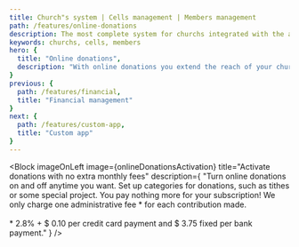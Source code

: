 ```yaml
---
title: Church"s system | Cells management | Members management
path: /features/online-donations
description: The most complete system for churchs integrated with the app most innovate! Atos6 helps to pastor with quality, your management and communication more efficient. Click and checking out
keywords: churchs, cells, members
hero: {
  title: "Online donations",
  description: "With online donations you extend the reach of your church to those who sympathize with it anywhere in the world, receiving unique and recurring contributions in a practical and secure way."
}
previous: {
  path: /features/financial,
  title: "Financial management"
}
next: {
  path: /features/custom-app,
  title: "Custom app"
}
---
```




<Block
  imageOnLeft
  image={onlineDonationsActivation}
  title="Activate donations with no extra monthly fees"
  description={
    "Turn online donations on and off anytime you want. Set up categories for donations, such as tithes or some special project. You pay nothing more for your subscription! We only charge one administrative fee * for each contribution made. <br /> <br /> * 2.8% + $ 0.10 per credit card payment and $ 3.75 fixed per bank payment."
  }
/>

<Block
  image={onlineDonationsRecurrent}
  title="Recurring Donations"
  description="Increase the amount of your church's contributions with the Monthly Contribution. Just the taxpayer selects how many times you want to be charged for that amount and every month Atos6 will automatically charge. Facility for tithers."
/>

<Block
  imageOnLeft
  image={onlineDonationsSafeBankTransfer}
  title="Bank transfer and security"
  description="Withdraw in a few clicks conveniently and securely the amounts received via online donations. No getting cash on hand or wasting a lot of time counting and sorting money for every purpose. With Online Contribution you easily transfer tithing money and offerings to the church bank account."
/>

<Block
  image={onlineDonationsPublicPage}
  title="Donation via Public Page"
  description="Use the contribution page link on your church's website and leave it open for anyone who wants to offer or decimate."
/>

<Block
  imageOnLeft
  image={onlineDonationsApp}
  title="Donation via APP"
  description="In addition to the public page Atos6 provides the Atos6 Management application, where your membership can login, view general information, use management features and even make donations via APP. Want an even more personalized app for your church with extra features, news, events, projects and more? Check out the <a href='https://prime.atos6.com'rel='noopener noreferrer' class='prime' target='_blank'> Atos6 Prime </a> and enjoy special discounts from existing Atos6 Gestão customers."
/>

<Block
  image={onlineDonationsDashboard}
  title="Dashboard"
  description="View all online donation information on a Dashboard that shows the available balance for withdrawal, listing, and transaction status with various search filters."
/>
